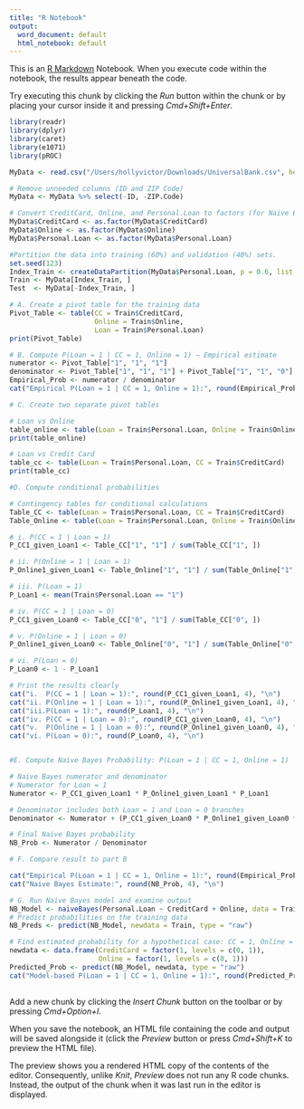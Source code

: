 ```yaml
---
title: "R Notebook"
output:
  word_document: default
  html_notebook: default
---
```


This is an [R Markdown](http://rmarkdown.rstudio.com) Notebook. When you execute code within the notebook, the results appear beneath the code. 

Try executing this chunk by clicking the *Run* button within the chunk or by placing your cursor inside it and pressing *Cmd+Shift+Enter*. 

```r
library(readr)
library(dplyr)
library(caret)
library(e1071)
library(pROC)

MyData <- read.csv("/Users/hollyvictor/Downloads/UniversalBank.csv", header = TRUE, stringsAsFactors = FALSE)

# Remove unneeded columns (ID and ZIP Code)
MyData <- MyData %>% select(-ID, -ZIP.Code)

# Convert CreditCard, Online, and Personal.Loan to factors (for Naive Bayes)
MyData$CreditCard <- as.factor(MyData$CreditCard)
MyData$Online <- as.factor(MyData$Online)
MyData$Personal.Loan <- as.factor(MyData$Personal.Loan)

#Partition the data into training (60%) and validation (40%) sets.
set.seed(123)
Index_Train <- createDataPartition(MyData$Personal.Loan, p = 0.6, list = FALSE)
Train <- MyData[Index_Train, ]
Test  <- MyData[-Index_Train, ]

# A. Create a pivot table for the training data
Pivot_Table <- table(CC = Train$CreditCard,
                     Online = Train$Online,
                     Loan = Train$Personal.Loan)
print(Pivot_Table)

# B. Compute P(Loan = 1 | CC = 1, Online = 1) — Empirical estimate
numerator <- Pivot_Table["1", "1", "1"]
denominator <- Pivot_Table["1", "1", "1"] + Pivot_Table["1", "1", "0"]
Empirical_Prob <- numerator / denominator
cat("Empirical P(Loan = 1 | CC = 1, Online = 1):", round(Empirical_Prob, 4), "\n")

# C. Create two separate pivot tables

# Loan vs Online
table_online <- table(Loan = Train$Personal.Loan, Online = Train$Online)
print(table_online)

# Loan vs Credit Card
table_cc <- table(Loan = Train$Personal.Loan, CC = Train$CreditCard)
print(table_cc)

#D. Compute conditional probabilities

# Contingency tables for conditional calculations
Table_CC <- table(Loan = Train$Personal.Loan, CC = Train$CreditCard)
Table_Online <- table(Loan = Train$Personal.Loan, Online = Train$Online)

# i. P(CC = 1 | Loan = 1)
P_CC1_given_Loan1 <- Table_CC["1", "1"] / sum(Table_CC["1", ])

# ii. P(Online = 1 | Loan = 1)
P_Online1_given_Loan1 <- Table_Online["1", "1"] / sum(Table_Online["1", ])

# iii. P(Loan = 1)
P_Loan1 <- mean(Train$Personal.Loan == "1")

# iv. P(CC = 1 | Loan = 0)
P_CC1_given_Loan0 <- Table_CC["0", "1"] / sum(Table_CC["0", ])

# v. P(Online = 1 | Loan = 0)
P_Online1_given_Loan0 <- Table_Online["0", "1"] / sum(Table_Online["0", ])

# vi. P(Loan = 0)
P_Loan0 <- 1 - P_Loan1

# Print the results clearly
cat("i.  P(CC = 1 | Loan = 1):", round(P_CC1_given_Loan1, 4), "\n")
cat("ii. P(Online = 1 | Loan = 1):", round(P_Online1_given_Loan1, 4), "\n")
cat("iii.P(Loan = 1):", round(P_Loan1, 4), "\n")
cat("iv. P(CC = 1 | Loan = 0):", round(P_CC1_given_Loan0, 4), "\n")
cat("v.  P(Online = 1 | Loan = 0):", round(P_Online1_given_Loan0, 4), "\n")
cat("vi. P(Loan = 0):", round(P_Loan0, 4), "\n")


#E. Compute Naive Bayes Probability: P(Loan = 1 | CC = 1, Online = 1)

# Naive Bayes numerator and denominator
# Numerator for Loan = 1
Numerator <- P_CC1_given_Loan1 * P_Online1_given_Loan1 * P_Loan1

# Denominator includes both Loan = 1 and Loan = 0 branches
Denominator <- Numerator + (P_CC1_given_Loan0 * P_Online1_given_Loan0 * P_Loan0)

# Final Naive Bayes probability
NB_Prob <- Numerator / Denominator

# F. Compare result to part B

cat("Empirical P(Loan = 1 | CC = 1, Online = 1):", round(Empirical_Prob, 4), "\n")
cat("Naive Bayes Estimate:", round(NB_Prob, 4), "\n")

# G. Run Naive Bayes model and examine output
NB_Model <- naiveBayes(Personal.Loan ~ CreditCard + Online, data = Train)
# Predict probabilities on the training data
NB_Preds <- predict(NB_Model, newdata = Train, type = "raw")

# Find estimated probability for a hypothetical case: CC = 1, Online = 1
newdata <- data.frame(CreditCard = factor(1, levels = c(0, 1)),
                      Online = factor(1, levels = c(0, 1)))
Predicted_Prob <- predict(NB_Model, newdata, type = "raw")
cat("Model-based P(Loan = 1 | CC = 1, Online = 1):", round(Predicted_Prob[2], 4), "\n")
 
```

Add a new chunk by clicking the *Insert Chunk* button on the toolbar or by pressing *Cmd+Option+I*.

When you save the notebook, an HTML file containing the code and output will be saved alongside it (click the *Preview* button or press *Cmd+Shift+K* to preview the HTML file). 

The preview shows you a rendered HTML copy of the contents of the editor. Consequently, unlike *Knit*, *Preview* does not run any R code chunks. Instead, the output of the chunk when it was last run in the editor is displayed.

